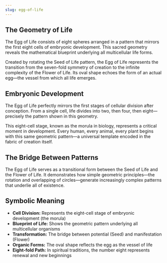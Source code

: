 ```yaml
---
slug: egg-of-life
---
```


<Section title="The Geometry of Life">

## The Geometry of Life

The Egg of Life consists of eight spheres arranged in a pattern that mirrors the first eight cells of embryonic development. This sacred geometry reveals the mathematical blueprint underlying all multicellular life forms.

Created by rotating the Seed of Life pattern, the Egg of Life represents the transition from the seven-fold symmetry of creation to the infinite complexity of the Flower of Life. Its oval shape echoes the form of an actual egg—the vessel from which all life emerges.

</Section>

<Section title="Embryonic Development">

## Embryonic Development

The Egg of Life perfectly mirrors the first stages of cellular division after conception. From a single cell, life divides into two, then four, then eight—precisely the pattern shown in this geometry.

This eight-cell stage, known as the morula in biology, represents a critical moment in development. Every human, every animal, every plant begins with this same geometric pattern—a universal template encoded in the fabric of creation itself.

</Section>

<Section title="The Bridge Between Patterns">

## The Bridge Between Patterns

The Egg of Life serves as a transitional form between the Seed of Life and the Flower of Life. It demonstrates how simple geometric principles—the rotation and overlapping of circles—generate increasingly complex patterns that underlie all of existence.

</Section>

<Section title="Symbolic Meaning">

## Symbolic Meaning

- **Cell Division:** Represents the eight-cell stage of embryonic development (the morula)
- **Blueprint of Life:** Shows the geometric pattern underlying all multicellular organisms
- **Transformation:** The bridge between potential (Seed) and manifestation (Flower)
- **Organic Forms:** The oval shape reflects the egg as the vessel of life
- **Eight-fold Path:** In spiritual traditions, the number eight represents renewal and new beginnings

</Section>
